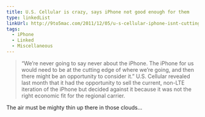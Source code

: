```yaml
---
title: U.S. Cellular is crazy, says iPhone not good enough for them
type: linkedList
linkUrl: http://9to5mac.com/2011/12/05/u-s-cellular-iphone-isnt-cutting-edge-enough-currently-to-consider/
tags:
  - iPhone
  - Linked
  - Miscellaneous
---
```


> “We’re never going to say never about the iPhone. The iPhone for us would need to be at the cutting edge of where we’re going, and then there might be an opportunity to consider it.” U.S. Cellular revealed last month that it had the opportunity to sell the current, non-LTE iteration of the iPhone but decided against it because it was not the right economic fit for the regional carrier.

The air must be mighty thin up there in those clouds…
